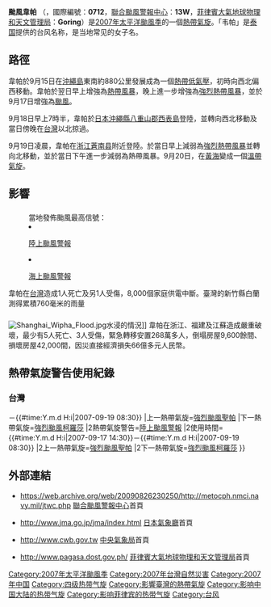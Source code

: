 {{for|與本條目同名之其他主題|颱風韋帕}}
{{NoteTA
|G1=TyphoonNew
|G2=TyphoonOld
|G3=Weather
|G4=CWBTyphoonOld
|T=zh:颱風韋帕 (2007年);zh-cn:超强台风韦帕 (2007年);zh-hk:颱風韋帕 (2007年);zh-tw:中度颱風韋帕 (2007年);zh-mo:颱風韋帕 (2007年);
|1=zh:颱風韋帕;zh-cn:超强台风韦帕;zh-hk:颱風韋帕;zh-tw:中度颱風韋帕;zh-mo:颱風韋帕;
|skin=typhoon
}}
{{颱風基礎資訊
|颱風名稱              = 颱風韋帕
|外文名稱              = Typhoon Wipha
|外文語言              = 英語
|代表圖像              = Wipha 18 sept 2007 0440Z.jpg
|代表圖像名稱          = 颱風韋帕
|形成日期              = 2007年9月15日
|轉化日期              = 2007年9月20日
|消散日期              = 2007年9月20日
|十分鐘平均風速JMA      = 100|JMA=knot
|十分鐘平均風速CWB      = 48|CWB=m/s
|十分鐘平均風速KMA      = 51|KMA=m/s
|十分鐘平均風速HKO      = 185
|十分鐘平均風速PAGASA   = 185
|二分鐘平均風速         = 55|NMC=m/s
|一分鐘平均風速         = 135|SSHS=knot<!--JWTC-->
|最低氣壓              = 930
|瞬間最大陣風          = 260
|財產損失              = {{CHNML}}66億多元[[人民幣|人民幣]]
|死傷人數              = 6
|影響地區              = {{TWN}}<br>{{JPN}}<br>{{CHNML}}<!--影響地區只用{{CHNML}}就可以，因為影響的地區並不是影響的省份-->
|備註                  = 
|颱風路徑圖            = Wipha 2007 track.png 
|風季年份              = 2007
|風季位置              = 太平洋
}}
{{portal phs}}
'''颱風韋帕''' （{{lang-en|'''Typhoon Wipha'''}}，國際編號：'''0712'''，[[聯合颱風警報中心|聯合颱風警報中心]]：'''13W'''，[[菲律賓大氣地球物理和天文管理局|菲律賓大氣地球物理和天文管理局]]：'''Goring'''）是[[2007年太平洋颱風季|2007年太平洋颱風季]]的一個[[熱帶氣旋|熱帶氣旋]]。「韦帕」是[[泰国|泰国]]提供的台风名称，是当地常见的女子名。

==路徑==
{{phs wikify}}
韋帕於9月15日在[[沖繩島|沖繩島]]東南約880公里發展成為一個[[熱帶低氣壓|熱帶低氣壓]]，初時向西北偏西移動。韋帕於翌日早上增強為[[熱帶風暴|熱帶風暴]]，晚上進一步增強為[[強烈熱帶風暴|強烈熱帶風暴]]，並於9月17日增強為[[颱風|颱風]]。

9月18日早上7時半，韋帕於[[日本|日本]][[沖繩縣|沖繩縣]][[八重山郡|八重山郡]][[西表島|西表島]]登陸，並轉向西北移動及當日傍晚在[[台灣|台灣]]以北掠過。

9月19日凌晨，韋帕在[[浙江|浙江]][[蒼南县|蒼南县]]附近登陸。於當日早上減弱為[[強烈熱帶風暴|強烈熱帶風暴]]並轉向北移動，並於當日下午進一步減弱為熱帶風暴。9月20日，在[[黃海|黃海]]變成一個[[溫帶氣旋|溫帶氣旋]]。

==影響==
==={{TWN}}===
:當地發佈颱風最高信號：<li>[[陸上颱風警報|陸上颱風警報]]<li>[[海上颱風警報|海上颱風警報]]
韋帕在[[台灣|台灣]]造成1人死亡及另1人受傷，8,000個家庭供電中斷。臺灣的新竹縣白蘭測得累積760毫米的雨量

==={{CHN}}===
[[File:Shanghai_Wipha_Flood.jpg|right]]水浸的情況]]
韋帕在浙江、福建及江蘇造成嚴重破壞，最少有5人死亡、3人受傷，緊急轉移安置268萬多人，倒塌房屋9,600餘間、損壞房屋42,000間，因災直接經濟損失66億多元人民幣。

==熱帶氣旋警告使用紀錄==
===台灣===
{{熱帶氣旋警告使用紀錄
|氣象台=[[交通部中央氣象局|交通部中央氣象局]]
|警告系統=[[中央氣象局颱風警報|颱風警報]]
|熱帶氣旋警告=[[海上颱風警報|海上颱風警報]]
|使用時間={{#time:Y.m.d H:i|2007-09-17 05:30}}－{{#time:Y.m.d H:i|2007-09-19 08:30}}
|上一熱帶氣旋=[[颱風聖帕_(2007年)|強烈颱風聖帕]]
|下一熱帶氣旋=[[颱風柯羅莎_(2007年)|強烈颱風柯羅莎]]
|2熱帶氣旋警告=[[陸上颱風警報|陸上颱風警報]]
|2使用時間={{#time:Y.m.d H:i|2007-09-17 14:30}}－{{#time:Y.m.d H:i|2007-09-19 08:30}}
|2上一熱帶氣旋=[[颱風聖帕_(2007年)|強烈颱風聖帕]]
|2下一熱帶氣旋=[[颱風柯羅莎_(2007年)|強烈颱風柯羅莎]]
}}

==外部連結==
{{Commonscat|Typhoon Wipha (2007)}}
*{{en}}https://web.archive.org/web/20090826230250/http://metocph.nmci.navy.mil/jtwc.php [[聯合颱風警報中心|聯合颱風警報中心]]首頁
*{{ja}}http://www.jma.go.jp/jma/index.html{{Wayback|url=http://www.jma.go.jp/jma/index.html |date=20110320125420 }} [[日本氣象廳|日本氣象廳]]首頁
*{{zh-tw}}http://www.cwb.gov.tw{{Wayback|url=http://www.cwb.gov.tw/ |date=20181025071210 }} [[中央氣象局|中央氣象局]]首頁
*{{en}}http://www.pagasa.dost.gov.ph/{{WebCite|url=https://www.webcitation.org/5SsCpomiS?url=http://www.pagasa.dost.gov.ph/ |date=20071026074508 |dateformat=iso }} [[菲律賓大氣地球物理和天文管理局|菲律賓大氣地球物理和天文管理局]]首頁
{{2007 Pacific typhoon season buttons}}
{{台灣颱風}}
[[Category:2007年太平洋颱風季|Category:2007年太平洋颱風季]]
[[Category:2007年台灣自然災害|Category:2007年台灣自然災害]]
[[Category:2007年中国|Category:2007年中国]]
[[Category:四级热带气旋|Category:四级热带气旋]]
[[Category:影響臺灣的熱帶氣旋|Category:影響臺灣的熱帶氣旋]]
[[Category:影响中国大陆的热带气旋|Category:影响中国大陆的热带气旋]]
[[Category:影响菲律宾的热带气旋|Category:影响菲律宾的热带气旋]]
[[Category:台风|Category:台风]]